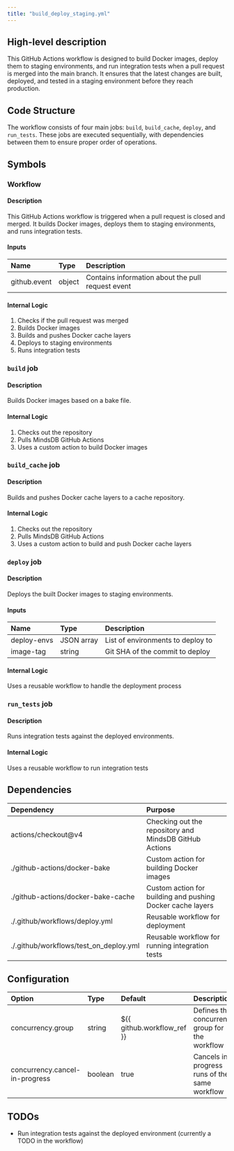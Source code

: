 ```yaml
---
title: "build_deploy_staging.yml"
---
```


## High-level description
This GitHub Actions workflow is designed to build Docker images, deploy them to staging environments, and run integration tests when a pull request is merged into the main branch. It ensures that the latest changes are built, deployed, and tested in a staging environment before they reach production.

## Code Structure
The workflow consists of four main jobs: `build`, `build_cache`, `deploy`, and `run_tests`. These jobs are executed sequentially, with dependencies between them to ensure proper order of operations.

## Symbols

### Workflow
#### Description
This GitHub Actions workflow is triggered when a pull request is closed and merged. It builds Docker images, deploys them to staging environments, and runs integration tests.

#### Inputs
| Name | Type | Description |
|:-----|:-----|:------------|
| github.event | object | Contains information about the pull request event |

#### Internal Logic
1. Checks if the pull request was merged
2. Builds Docker images
3. Builds and pushes Docker cache layers
4. Deploys to staging environments
5. Runs integration tests

### `build` job
#### Description
Builds Docker images based on a bake file.

#### Internal Logic
1. Checks out the repository
2. Pulls MindsDB GitHub Actions
3. Uses a custom action to build Docker images

### `build_cache` job
#### Description
Builds and pushes Docker cache layers to a cache repository.

#### Internal Logic
1. Checks out the repository
2. Pulls MindsDB GitHub Actions
3. Uses a custom action to build and push Docker cache layers

### `deploy` job
#### Description
Deploys the built Docker images to staging environments.

#### Inputs
| Name | Type | Description |
|:-----|:-----|:------------|
| deploy-envs | JSON array | List of environments to deploy to |
| image-tag | string | Git SHA of the commit to deploy |

#### Internal Logic
Uses a reusable workflow to handle the deployment process

### `run_tests` job
#### Description
Runs integration tests against the deployed environments.

#### Internal Logic
Uses a reusable workflow to run integration tests

## Dependencies
| Dependency | Purpose |
|:-----------|:--------|
| actions/checkout@v4 | Checking out the repository and MindsDB GitHub Actions |
| ./github-actions/docker-bake | Custom action for building Docker images |
| ./github-actions/docker-bake-cache | Custom action for building and pushing Docker cache layers |
| ./.github/workflows/deploy.yml | Reusable workflow for deployment |
| ./.github/workflows/test_on_deploy.yml | Reusable workflow for running integration tests |

## Configuration
| Option | Type | Default | Description |
|:-------|:-----|:--------|:------------|
| concurrency.group | string | ${{ github.workflow_ref }} | Defines the concurrency group for the workflow |
| concurrency.cancel-in-progress | boolean | true | Cancels in-progress runs of the same workflow |

## TODOs
- Run integration tests against the deployed environment (currently a TODO in the workflow)